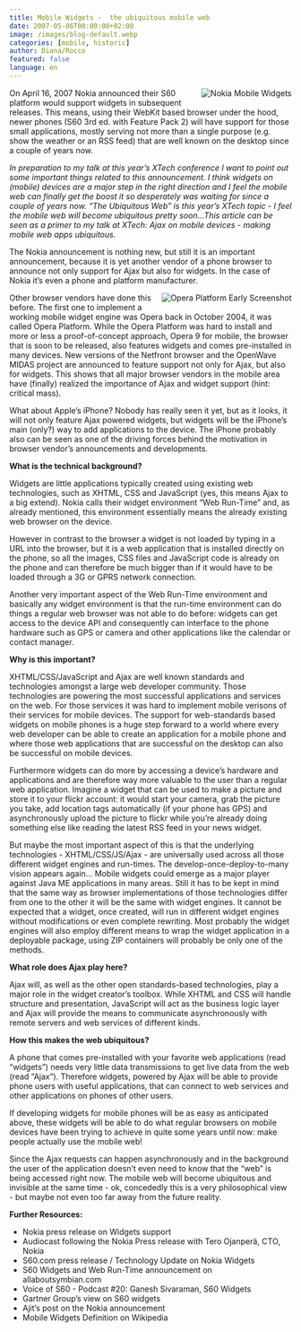 ```yaml
---
title: Mobile Widgets -  the ubiquitous mobile web
date: 2007-05-06T00:00:00+02:00
image: /images/blog-default.webp
categories: [mobile, historic]
author: Diana/Rocco
featured: false
language: en
---
```


<div class="entry-content">
<img src="http://pavingways.com/wp-content/uploads/nokia_widgets.JPG" alt="Nokia Mobile Widgets" title="Nokia Mobile Widgets" style="margin: 0pt 0pt 10px 10px; float: right" />On <span>April 16, 2007</span> Nokia announced their S60 platform would support widgets in subsequent releases. This means, using their WebKit based browser under the hood, newer phones (S60 3rd ed. with Feature Pack 2) will have support for those small applications, mostly serving not more than a single purpose (e.g. show the weather or an RSS feed) that are well known on the desktop since a couple of years now.

<em>In preparation to my talk at this year’s XTech conference I want to point out some important things related to this announcement. I think widgets on (mobile) devices are a major step in the right direction and I feel the mobile web can finally get the boost it so desperately was waiting for since a couple of years now. “The Ubiquitous Web” is this year’s XTech topic - I feel the mobile web will become ubiquitous pretty soon...This article can be seen as a primer to my talk at XTech: Ajax on mobile devices - making mobile web apps ubiquitous.</em><em>  </em>

The Nokia announcement is nothing new, but still it is an important announcement, because it is yet another vendor of a phone browser to announce not only support for Ajax but also for widgets. In the case of Nokia it’s even a phone and platform manufacturer.

<img src="http://pavingways.com/wp-content/uploads/opera_platform_early_screen.thumbnail.jpg" alt="Opera Platform Early Screenshot" title="Opera Platform" style="margin: 0pt 0pt 10px 10px; float: right" />Other browser vendors have done this before. The first one to implement a working mobile widget engine was Opera back in October 2004, it was called Opera Platform. While the Opera Platform was hard to install and more or less a proof-of-concept approach, Opera 9 for mobile, the browser that is soon to be released, also features widgets and comes pre-installed in many devices. New versions of the Netfront browser and the OpenWave MIDAS project are announced to feature support not only for Ajax, but also for widgets. This shows that all major browser vendors in the mobile area have (finally) realized the importance of Ajax and widget support (hint: critical mass).



What about Apple’s iPhone? Nobody has really seen it yet, but as it looks, it will not only feature Ajax powered widgets, but widgets will be the iPhone’s main (only?) way to add applications to the device. The iPhone probably also can be seen as one of the driving forces behind the motivation in browser vendor’s announcements and developments.

**What is the technical background?** 

Widgets are little applications typically created using existing web technologies, such as XHTML, CSS and JavaScript (yes, this means Ajax to a big extend). Nokia calls their widget environment “Web Run-Time” and, as already mentioned, this environment essentially means the already existing web browser on the device.

However in contrast to the browser a widget is not loaded by typing in a URL into the browser, but it is a web application that is installed directly on the phone, so all the images, CSS files and JavaScript code is already on the phone and can therefore be much bigger than if it would have to be loaded through a 3G or GPRS network connection.



Another very important aspect of the Web Run-Time environment and basically any widget environment is that the run-time environment can do things a regular web browser was not able to do before: widgets can get access to the device API and consequently can interface to the phone hardware such as GPS or camera and other applications like the calendar or contact manager.

**Why is this important?** 

XHTML/CSS/JavaScript and Ajax are well known standards and technologies amongst a large web developer community. Those technologies are powering the most successful applications and services on the web. For those services it was hard to implement mobile verisons of their services for mobile devices. The support for web-standards based widgets on mobile phones is a huge step forward to a world where every web developer can be able to create an application for a mobile phone and where those web applications that are successful on the desktop can also be successful on mobile devices.



Furthermore widgets can do more by accessing a device’s hardware and applications and are therefore way more valuable to the user than a regular web application. Imagine a widget that can be used to make a picture and store it to your flickr account: it would start your camera, grab the picture you take, add location tags automatically (if your phone has GPS) and asynchronously upload the picture to flickr while you’re already doing something else like reading the latest RSS feed in your news widget.



But maybe the most important aspect of this is that the underlying technologies - XHTML/CSS/JS/Ajax - are universally used across all those different widget engines and run-times. The develop-once-deploy-to-many vision appears again... Mobile widgets could emerge as a major player against Java ME applications in many areas. Still it has to be kept in mind that the same way as browser implementations of those technologies differ from one to the other it will be the same with widget engines. It cannot be expected that a widget, once created, will run in different widget engines without modifications or even complete rewriting. Most probably the widget engines will also employ different means to wrap the widget application in a deployable package, using ZIP containers will probably be only one of the methods.

**What role does Ajax play here?** 

Ajax will, as well as the other open standards-based technologies, play a major role in the widget creator’s toolbox. While XHTML and CSS will handle structure and presentation, JavaScript will act as the business logic layer and Ajax will provide the means to communicate asynchronously with remote servers and web services of different kinds.

**How this makes the web ubiquitous?** 

A phone that comes pre-installed with your favorite web applications (read “widgets”) needs very little data transmissions to get live data from the web (read “Ajax”). Therefore widgets, powered by Ajax will be able to provide phone users with useful applications, that can connect to web services and other applications on phones of other users.

If developing widgets for mobile phones will be as easy as anticipated above, these widgets will be able to do what regular browsers on mobile devices have been trying to achieve in quite some years until now: make people actually use the mobile web!

Since the Ajax requests can happen asynchronously and in the background the user of the application doesn’t even need to know that the “web” is being accessed right now. The mobile web will become ubiquitous and invisible at the same time - ok, concededly this is a very philosophical view - but maybe not even too far away from the future reality.

**Further Resources:** <ul>	<li>Nokia press release on Widgets support</li>	<li>Audiocast following the Nokia Press release with Tero Ojanperä, CTO, Nokia</li>	<li>S60.com press release / Technology Update on Nokia Widgets</li>	<li>S60 Widgets and Web Run-Time announcement on allaboutsymbian.com</li>	<li><span class="topic"></span>Voice of S60 - Podcast #20: Ganesh Sivaraman, S60 Widgets</li>	<li>Gartner Group’s view on S60 widgets</li>	<li>Ajit’s post on the Nokia announcement</li>	<li>Mobile Widgets Definition on Wikipedia</li></ul>
</div>

